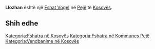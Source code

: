 {{Fshat në Kosovës
 | Emri                = Llozhan
| sqi_D_name = Llozhan
| sqi_D_FULL_NAME_RO = Llozhan
| sqi_D_FULL_NAME_ND_RO = Llozhan
| sqi_D_SORT_NAME_RG = LLOZHAN
| sqi_D_FULL_NAME_RG = Llozhan
| sqi_D_FULL_NAME_ND_RG = Llozhan
| sqi_V_name = Lozhanë
| sqi_V_FULL_NAME_RO = Lozhanë Lushan Loshani Llozhani
| sqi_V_FULL_NAME_ND_RO = Lozhane Lushan Loshani Llozhani
| sqi_V_SORT_NAME_RG = LOZHANE LUSHAN LOSHANI LLOZHANI
| sqi_V_FULL_NAME_RG = Lozhanë Lushan Loshani Llozhani
| sqi_V_FULL_NAME_ND_RG = Lozhane Lushan Loshani Llozhani
| srp_N_name = Ložane
| srp_N_FULL_NAME_RO = Ložane
| srp_N_FULL_NAME_ND_RO = Lozane
| srp_N_SORT_NAME_RG = LOZANE
| srp_N_FULL_NAME_RG = Ložane
| srp_N_FULL_NAME_ND_RG = Lozane
| srp_NS_name = Ложане
| srp_NS_FULL_NAME_RO = Ложане
| srp_NS_FULL_NAME_ND_RO = Ложане
| srp_NS_SORT_NAME_RG = ЛОЖАНЕ
| srp_NS_FULL_NAME_RG = Ложане
| srp_NS_FULL_NAME_ND_RG = Ложане

 | Emri (Rasa dhanore) = 
 | Figura              = 
 | Shteti              = Kosovo
 | Komuna              = Pejë
 | Kodi postar         = 
 | Sipërfaqja          = 

 | Popullsia           = 

 | Regj. i popullsisë  = 
 | Dend. e popullsisë  = 
 | Faqja zyrtare       = 
 <!--- Koordinatat ----> 
 | Gjerësia            = 42.618889
 | Gjatësia            = 20.369722
 | Lartësia            = 
}}
'''Llozhan''' është një [[Fshat Vogel]] në [[Pejë]] të [[Kosovës]].

<!-- == Gjeografia == -->
<!-- == Historia == -->
<!-- == Demografia == -->
== Shih edhe ==
{{Komuna Pejë}}
{{Kosovo-Administrata-Cung}}

[[Kategoria:Fshatra në Kosovës]]
[[Kategoria:Fshatra në Kommunes Pejë]]
[[Kategoria:Vendbanime në Kosovës]]